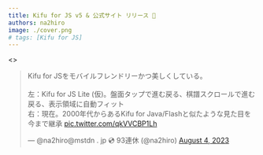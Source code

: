 ```yaml
---
title: Kifu for JS v5 & 公式サイト リリース 🎉
authors: na2hiro
image: ./cover.png
# tags: [Kifu for JS]
---
```


<><blockquote className="twitter-tweet"><p lang="ja" dir="ltr">Kifu for JSをモバイルフレンドリーかつ美しくしている。<br /><br />左：Kifu for JS Lite (仮)。盤面タップで進む戻る、棋譜スクロールで進む戻る、表示領域に自動フィット<br />右：現在。2000年代からあるKifu for Java/Flashと似たような見た目を今まで継承 <a href="https://t.co/qkVVCBP1Lh">pic.twitter.com/qkVVCBP1Lh</a></p>&mdash; @na2hiro@mstdn . jp 💿 93連休 (@na2hiro) <a href="https://twitter.com/na2hiro/status/1687415028532891648?ref_src=twsrc%5Etfw">August 4, 2023</a></blockquote> <Script async src="https://platform.twitter.com/widgets.js" charset="utf-8" />
    </>

ついに、モバイル端末でのユーザビリティを追求した将棋再生盤ライブラリKifu for JS v5がリリースされました！

v5の特徴は次の通りです：

<!--truncate-->

* **スマホに最適化されたUX** (以下のスクリーンキャプチャを参照)
* **カスタマイズ可能**
* **設置は簡単**

<p>
  <video controls="controls" loop name="スクロールして再生" width="100%" style={{maxWidth: "400px"}}>
    <source src="/img/scroll-to-play.mp4" />
  </video>
</p>

Kifu for JS について詳しくは、ぜひ同時に公開された[公式サイト](/)をお確かめください。Kifu for JS自体の紹介はそちらに譲るとして、ここでは今回のv5リリースに至るまでの経緯をご紹介します。

### Kifu for JS v4までの歩み

2000年代から2010年代前半にかけて、将棋ソフト界の第一人者である柿木さんによって作られた将棋再生盤Kifu for JavaとKifu for Flashが一般的でした。タイトル戦等の棋譜中継や将棋サイトの解説や棋譜掲載などはこれらが使われていました。それぞれJavaアプレットとFlashという技術が使用されていました。

![Kifu for Javaスクリーンショット](./kifu-for-java.jpeg)

ところが、2010年代前半にこれらのサイトは技術的な問題を抱えることになりました。それは、スマートフォンが広まり、スマートフォンでは将棋盤が表示されないという問題です。JavaアプレットやFlashはセキュリティ上の理由で縮小・廃止されていく流れにあり、WebアプリはJavaScript (JS)で作られるようになっていったのです。

そんな中、2014年にna2hiroがKifu for JSを公開。それ以来Kifu for JSは、Kifu for Java/Flashとの互換性を重視しほぼ似たような見た目と機能を持ち、将棋サイト運営者への助けとなるよう提供されてきました。また、同時に提供されたKifu for JS ブックマークレットは、まだKifu for Java/Flashが設置されているサイトをスマホ等で見たいユーザがKifu for JSを各自読み込めるよう直接手助けするものでした。

![Kifu for JSスクリーンショット](./k4j-main.jpg)

実際2015年にパソコンのブラウザでもJavaアプレットサポート打ち切りの波がありそれを捉えることはできたものと考えます。その後Flash盤はパソコンでは動作するものの、スマホユーザの割合は右肩上がりで、2020年末にFlashサポート打ち切りがある以前も含めてKifu for JSは将棋サイト運営・閲覧の一助となってきたのではないかと考えます。

### Kifu for JS v4の問題点と、v5での改善点

技術的問題への解決策を提供するKifu for JSでしたが、大きく2つの問題がありました。

1. **見た目が美しくない**
2. **スマホで使いづらい**

詳細は[Kifu for JS legacy 版について](/docs/legacy)で説明していますが、Kifu for JSが美しくないことに加えてサイトのデザインとの干渉などもあり、実際に設置されたものがなかなか綺麗にならないケースが多く見られたように感じます。また、Kifu for Java/Flashとの互換性を保持したためモバイルでのユーザビリティは考慮されていませんでした。

Javaアプレットの終焉（2015年頃）、Flashの終焉（2020年頃）からしばらく経ち、Kifu for Java/Flashと同じUIにこだわる理由はありません。先述の問題をどちらとも改善したのが、[Kifu for JS 最新版](/)です。legacy版(Kifu for JS@3かそれ未満)をご利用のサイト運営者の方は、旧版との併用の道も用意されていますので、ぜひ[Kifu for JS v5への移行](/docs/migration-from-4-to-5)をお考えください。不明な点やご質問は[@na2hiro](https://twitter.com/na2hiro)までお寄せください。

### Kifu for JSのこれから

Kifu for JS v5は約一ヶ月にわたり集中的に開発され、必要な機能は揃えたつもりですが、今後も継続的に改善・機能追加を続けていく予定です。具体的には次のような機能を検討しています。ご要望などあればぜひ[@na2hiro](https://twitter.com/na2hiro)まで、あるいは[GitHub issues](https://github.com/na2hiro/kifu-for-js/issues)までお寄せください。

- [ ] 詰将棋に特化した表示モード（持ち駒や手番表示の調整、解答を伏せておく機能など）
- [ ] リアルな盤駒表示モード（色付き盤、駒画像を使った従来に近い表示）
- [ ] 棋譜情報の表示（表題や棋戦名などの表示）
- [ ] 中継機能（棋譜の自動再読み込み）

これからも引き続きよろしくお願いします。よい将棋ライフを！
